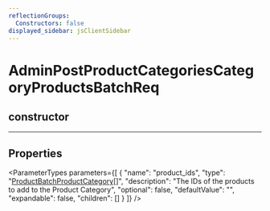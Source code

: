 ```yaml
---
reflectionGroups:
  Constructors: false
displayed_sidebar: jsClientSidebar
---
```



# AdminPostProductCategoriesCategoryProductsBatchReq

## constructor

___

## Properties

<ParameterTypes parameters={[
  {
    "name": "product_ids",
    "type": "[ProductBatchProductCategory](js_client.internal.ProductBatchProductCategory.mdx)[]",
    "description": "The IDs of the products to add to the Product Category",
    "optional": false,
    "defaultValue": "",
    "expandable": false,
    "children": []
  }
]} />

